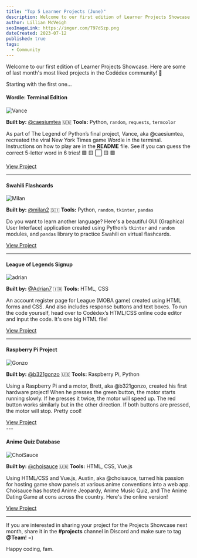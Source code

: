 ```yaml
---
title: "Top 5 Learner Projects (June)"
description: Welcome to our first edition of Learner Projects Showcase. Here are some of last month's most liked projects in the Codédex community!
author: Lillian McVeigh
seoImageLink: https://imgur.com/T97dSzp.png
dateCreated: 2023-07-12
published: true
tags:
  - Community
---
```


Welcome to our first edition of Learner Projects Showcase. Here are some of last month's most liked projects in the Codédex community! 🤗

Starting with the first one...

#### Wordle: Terminal Edition

![Vance](https://imgur.com/kBYvirQ.png)

**Built by:** [@caesiumtea](https://www.codedex.io/@caesiumtea) 🇺🇲
**Tools:** Python, `random`, `requests`, `termcolor`

As part of The Legend of Python’s final project, Vance, aka @caesiumtea, recreated the viral New York Times game Wordle in the terminal. Instructions on how to play are in the **README** file. See if you can guess the correct 5-letter word in 6 tries! 🟩 🟨 ⬜️ 🟨 🟩

<div style={{ display: "flex", justifyContent: "center", marginBottom: "1.2rem", transform: "scale(.9)" }}>
  <a className="nes-btn is-warning" href="https://github.com/caesiumtea/wordle-cli/tree/codedexver">View Project</a>
</div>

---

#### Swahili Flashcards

![Milan](https://i.imgur.com/dFDOIbV.png)

**Built by:** [@milan2](https://www.codedex.io/@milan2) 🇸🇮
**Tools:** Python, `random`, `tkinter`, `pandas`

Do you want to learn another language? Here's a beautiful GUI (Graphical User Interface) application created using Python’s `tkinter` and `random` modules, and `pandas` library to practice Swahili on virtual flashcards.

<div style={{ display: "flex", justifyContent: "center", marginBottom: "1.2rem", transform: "scale(.9)" }}>
  <a className="nes-btn is-warning" href="https://github.com/MilanGrujicic/Swahili_Flashcard">View Project</a>
</div>

---

#### League of Legends Signup

![adrian](https://i.imgur.com/m7Dh8BT.png)

**Built by:** [@Adrian7](https://www.codedex.io/@Adrian7) 🇮🇷
**Tools:** HTML, CSS

An account register page for League (MOBA game) created using HTML forms and CSS. And also includes response buttons and text boxes. To run the code yourself, head over to Codédex’s HTML/CSS online code editor and input the code. It's one big HTML file!

<div style={{ display: "flex", justifyContent: "center", marginBottom: "1.2rem", transform: "scale(.9)" }}>
  <a className="nes-btn is-warning" href="https://github.com/Kingofprund/LOL-register">View Project</a>
</div>

---

#### Raspberry Pi Project

![Gonzo](https://i.imgur.com/Ozn9N23.png)

**Built by:** [@b321gonzo](https://www.codedex.io/@b321gonzo) 🇺🇸
**Tools:** Raspberry Pi, Python

Using a Raspberry Pi and a motor, Brett, aka @b321gonzo, created his first hardware project! When he presses the green button, the motor starts running slowly. If he presses it twice, the motor will speed up. The red button works similarly but in the other direction. If both buttons are pressed, the motor will stop. Pretty cool!

<div style={{ display: "flex", justifyContent: "center", marginBottom: "1.2rem", transform: "scale(.9)" }}>
  <a className="nes-btn is-warning" href="https://www.instagram.com/p/CtfR0SCOR9B">View Project</a>
</div>
---

#### Anime Quiz Database

![ChoiSauce](https://i.imgur.com/19ZYtR1.png)

**Built by:** [@choisauce](https://www.codedex.io/@choisauce) 🇺🇲
**Tools:** HTML, CSS, Vue.js

Using HTML/CSS and Vue.js, Austin, aka @choisauce, turned his passion for hosting game show panels at various anime conventions into a web app. Choisauce has hosted Anime Jeopardy, Anime Music Quiz, and The Anime Dating Game at cons across the country. Here's the online version!

<div style={{ display: "flex", justifyContent: "center", marginBottom: "1.2rem", transform: "scale(.9)" }}>
  <a className="nes-btn is-warning" href="https://anime-quiz-data.web.app">View Project</a>
</div>

---

If you are interested in sharing your project for the Projects Showcase next month, share it in the **#projects** channel in Discord and make sure to tag **@Team**! =)

Happy coding, fam.
